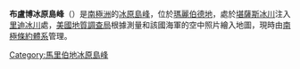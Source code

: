 {{Coord|85|45|S|134|6|W|source:GNIS|display=title}}

'''布盧博冰原島峰'''（{{lang-en|Blubaugh Nunatak}}）是[[南極洲|南極洲]]的[[冰原島峰|冰原島峰]]，位於[[瑪麗伯德地|瑪麗伯德地]]，處於[[堪薩斯冰川|堪薩斯冰川]]注入[[里迪冰川|里迪冰川]]處，[[美國地質調查局|美國地質調查局]]根據測量和該國海軍的空中照片繪入地圖，現時由[[南極條約體系|南極條約體系]]管理。

{{DEFAULTSORT:Blubaugh Nunatak}}
[[Category:馬里伯地冰原島峰|Category:馬里伯地冰原島峰]]


{{MarieByrdLand-geo-stub}}